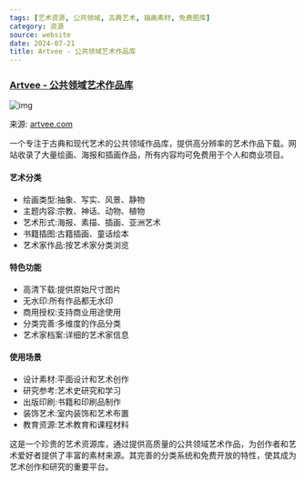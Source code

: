 ```yaml
---
tags: [艺术资源, 公共领域, 古典艺术, 插画素材, 免费图库]
category: 资源
source: website
date: 2024-07-21
title: Artvee - 公共领域艺术作品库
---
```


### [Artvee - 公共领域艺术作品库](https://artvee.com/)

![img](https://img.mengpeng.tech/i/2024/12/08/6755931fada86.webp)

来源: [artvee.com](https://artvee.com/)

一个专注于古典和现代艺术的公共领域作品库，提供高分辨率的艺术作品下载。网站收录了大量绘画、海报和插画作品，所有内容均可免费用于个人和商业项目。

#### 艺术分类
- 绘画类型:抽象、写实、风景、静物
- 主题内容:宗教、神话、动物、植物
- 艺术形式:海报、素描、插画、亚洲艺术
- 书籍插图:古籍插画、童话绘本
- 艺术家作品:按艺术家分类浏览

#### 特色功能
- 高清下载:提供原始尺寸图片
- 无水印:所有作品都无水印
- 商用授权:支持商业用途使用
- 分类完善:多维度的作品分类
- 艺术家档案:详细的艺术家信息

#### 使用场景
- 设计素材:平面设计和艺术创作
- 研究参考:艺术史研究和学习
- 出版印刷:书籍和印刷品制作
- 装饰艺术:室内装饰和艺术布置
- 教育资源:艺术教育和课程材料

这是一个珍贵的艺术资源库，通过提供高质量的公共领域艺术作品，为创作者和艺术爱好者提供了丰富的素材来源。其完善的分类系统和免费开放的特性，使其成为艺术创作和研究的重要平台。 